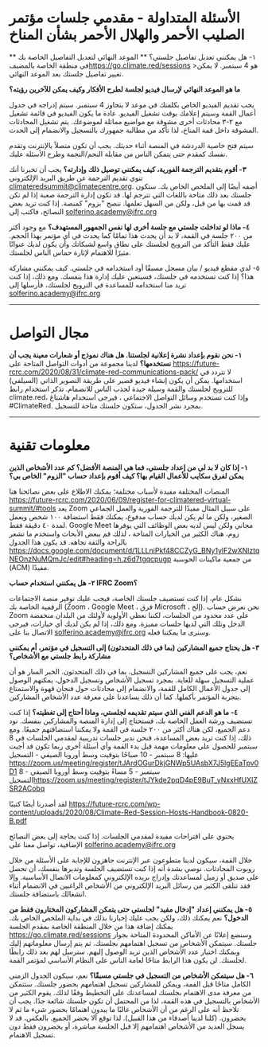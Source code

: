 # الأسئلة المتداولة - مقدمي جلسات مؤتمر الصليب الأحمر والهلال الأحمر بشأن المناخ #


** ١- هل يمكنني تعديل تفاصيل جلستي؟ **
الموعد النهائي لتعديل التفاصيل الخاصة بك في منطقة الخاصة بالمضيف<https://go.climate.red/sessions> >هو 4 سبتمبر. لا يمكن تغيير تفاصيل جلستك بعد الموعد النهائي.
 
**ما هو الموعد النهائي لإرسال فيديو لجلسة لطرح الأفكار وكيف يمكن للآخرين رؤيته؟**

يجب تقديم الفيديو الخاص بكلمتك في موعد لا يتجاوز 4 سبتمبر. سيتم إدراجه في جدول أعمال القمة وسيتم إعلامك بوقت تشغيل الفيديو. عادة ما يكون الفيديو في قائمة تشغيل مع ٢-٣ محادثات أخرى مشوقة مع مواضيع مماثلة لموضوعك. يتم تشغيل المحادثات المشوقة داخل قمة المناخ، لذا تأكد من مطالبة جمهورك بالتسجيل والانضمام إلى الحدث.
 
سيتم فتح خاصية الدردشة في المنصة أثناء حديثك. يجب أن تكون متصلاً بالإنترنت وتقدم نفسك كمقدم حتى يتمكن الناس من مقابلة النجم/النجمة وطرح الأسئلة عليك.
 
**٣- أقوم بتقديم الترجمة الفورية، كيف يمكنني توصيل ذلك وإدارته؟**
يجب أن تخبرنا أنك تنوي تقديم الترجمة عن طريق البريد الإلكتروني climateredsummit@climatecentre.org. أضفه أيضًا إلى الملخص الخاص بك. ستكون جلستك بعد ذلك متاحة باللغات التي تترجم لها. قد تكون إدارة الترجمة صعبة إذا لم تكن قد قمت بها من قبل، ولكن من السهل تعلمها. ننصح "بزوم" كمنصة. إذا كنت تريد بعض النصائح، فاكتب إلى solferino.academy@ifrc.org

**٤- ماذا لو تداخلت جلستي مع جلسة أخرى لها نفس الجمهور المستهدف؟**
مع وجود أكثر من ٢٠٠ جلسة في القمة، لا بد أن يحدث هذا تمامًا كما يحدث في أي مؤتمر بهذا الحجم. عليك فقط التأكد من الترويج لجلستك على نطاق واسع لشبكاتك وأن يكون لديك عنوانًا مثيرًا للاهتمام لإثارة حماس الناس لجلستك.
 
٥- لدي مقطع فيديو / بيان مسجل مسبقًا أود استخدامه في جلستي. كيف يمكنني مشاركة هذا؟
إذا كنت تستخدمه في جلستك، فسيتعين عليك إدارة هذا بنفسك. ومع ذلك، إذا كنت تريد منا استخدامه للمساعدة في الترويج لجلستك، فأرسلها إلى solferino.academy@ifrc.org

---

# مجال التواصل #

**١- نحن نقوم بإعداد نشرة إعلانية لجلستنا. هل هناك نموذج أو شعارات معينة يجب أن نستخدمها؟** 
  لدينا مجموعة من أدوات التواصل المتاحة على
<https://future-rcrc.com/2020/08/31/climate-red-communications-pack/>
لا تتردد في استخدامها. يمكن أن يكون إنشاء فيديو قصير على طريقة التصوير الذاتي (السيلفي) للترويج لجلستك والقمة وسيلة جيدة لجذب الناس للانضمام. تذكر استخدام رابط  climate.red، وإذا كنت تستخدم وسائل التواصل الاجتماعي ، فيرجى استخدام هاشتاغ #ClimateRed.
بمجرد نشر الجدول، ستكون جلستك متاحة للتسجيل.
 
---


# معلومات تقنية #

 **١- إذا كان لا بد لي من إعداد جلستي، فما هي المنصة الأفضل؟ كم عدد الأشخاص الذين يمكن لفرق سكايب للأعمال القيام بها؟ كيف أقوم بإعداد حساب "الزوم" الخاص بي؟**
 
المنصات المختلفة مفيدة لأسباب مختلفة؛ يمكنك الاطلاع على بعض نصائحنا هنا
<https://future-rcrc.com/2020/06/09/register-for-climatered-virtual-summit/#tools>
يعد Zoom على سبيل المثال مفيدًا للترجمة الفورية والعمل الجماعي الصغير، ولكن ما لم يكن لديك حساب مدفوع، يمكنك فقط استضافة ١٠٠ شخص ويعمل لمدة ٤٠ دقيقة فقط. Google Meet مجاني ولكن ليس لديه بعض الوظائف التي يوفرها زوم، هناك الكثير من الخيارات المتاحة ، لذلك قم ببعض الأبحاث واستخدم ما تشعر بالراحة والثقة تجاهه. قد يكون هذا الجدول  <https://docs.google.com/document/d/1LLLniPkf48CCZyG_BNy1ylF2wXNlztqNEOnzNuMQmJc/edit#heading=h.z6d7tgqcpugp>
من جمعية ماكينات الحوسبة (ACM) مفيدًا.

**٢- هل يمكنني استخدام حساب IFRC Zoom؟**

بشكل عام، إذا كنت تستضيف جلستك الخاصة، فيجب عليك توفير منصة الاجتماعات الرقمية الخاصة بك (Zoom ، Google Meet ، فرق Microsoft ، إلخ). نحن نعرض حساب Zoom على عدد محدود من الجلسات، لكننا نعطي الأولوية لأولئك من البلدان منخفضة الدخل وتلك التي لديها جلسات مميزة. ومع ذلك، إذا لم يكن لديك أي خيارات، فيرجى الاتصال بنا على solferino.academy@ifrc.org وسنرى ما يمكننا فعله.
 
 
**٣- هل يحتاج جميع المشاركين (بما في ذلك المتحدثون) إلى التسجيل في مؤتمر، أم يمكنني مشاركة رابط جلستي مع الأشخاص؟**

نعم، يجب على جميع المشاركين التسجيل، بما في ذلك المتحدثون. الخبر السار هو أن عملية التسجيل سهلة للغاية. بمجرد تسجيل الأشخاص وتسجيل الدخول، يمكنهم الوصول إلى جدول الأعمال الكامل للقمة، والانضمام إلى محادثات حول فنجان قهوة والاستمتاع بتجربة المؤتمر بأكملها. كما أن ذلك يساعدنا على معرفة عدد الأشخاص المشاركين.
 
**٤- ما هو الدعم الفني الذي سيتم تقديمه لجلستي، وماذا أحتاج إلى تغطيته؟**
إذا كنت تستضيف ورشة العمل الخاصة بك، فستحتاج إلى إدارة المنصة والمشاركين بنفسك. نود دعم الجميع، لكن هناك أكثر من ٢٠٠ جلسة في القمة ولا يمكننا استضافتهم جميعًا. ومع ذلك، إذا كنت تريد بعض المساعدة، فنحن ندير جلسات تدريبية لمقدمي الجلسات في 8 سبتمبر للحصول على معلومات مهمة قبل بدء القمة وأي أسئلة أخرى ربما تكون قد أجبت عليها:
8 سبتمبر - 10 صباحًا بتوقيت وسط أوروبا الصيفي - التسجيل <https://zoom.us/meeting/register/tJArdOGurDkjGNWp5UAsbX7J5lgEEaTpv0D1>
8 سبتمبر - 5 مساءً بتوقيت وسط أوروبا الصيفي - التسجيل<https://zoom.us/meeting/register/tJYkde2pqD4pE9BuT_yNxxHfUXIZSR2ACobq>
 
 
لقد أصدرنا أيضًا كتيبًا
<https://future-rcrc.com/wp-content/uploads/2020/08/Climate-Red-Session-Hosts-Handbook-0820-B.pdf>

 يحتوي على اقتراحات مفيدة لمقدمي الجلسات. إذا كنت بحاجة إلى بعض النصائح الإضافية، تواصل معنا على solferino.academy@ifrc.org
 
خلال القمة، سيكون لدينا متطوعون عبر الإنترنت جاهزون للإجابة على الأسئلة من خلال روبوت المحادثات. نوصي بشدة أنه إذا كنت تستضيف الجلسة وتديرها بنفسك، أن تحصل على صديق أو زميل لمساعدتك وإدراج بريده الإلكتروني كمعلومات الاتصال الأساسية. وإلا فقد تتلقى الكثير من رسائل البريد الإلكتروني من الأشخاص الراغبين في الانضمام أثناء انشغالك باستضافة جلستك.

**٥- هل يمكنني إعداد "إدخال مقيد" لجلستي حتى يتمكن المشاركون المختارون فقط من الدخول؟**
نعم يمكنك ذلك، ولكن يجب عليك إخبارنا بذلك في بداية الملخص الخاص بك. يمكنك إضافة هذا من خلال المنطقة الخاصة بمقدم الجلسة
<https://go.climate.red/sessions>
وسنضع إعلانًا عن الأماكن المحدودة المتاحة بجوار جلستك. سيتمكن الأشخاص من تسجيل اهتمامهم بجلستك. ثم يتم إرسال معلوماتهم إليك ويمكنك اختيار عدد الأشخاص الذين تريد الوصول إليهم. سترسل لهم بعد ذلك رابطًا لجلستك. لن يكون هذا الرابط متاحًا لعامة الناس على النظام الأساسي لمؤتمر القمة.

**٦- هل سيتمكن الأشخاص من التسجيل في جلستي مسبقًا؟**
نعم، سيكون الجدول الزمني الكامل متاحًا قبل القمة، ويمكن للمشاركين تسجيل اهتمامهم بحضور جلستك. ستتمكن من معرفة مدى الاهتمام بجلستك لمساعدتك على التخطيط وفقًا لذلك. يقوم الكثير من الأشخاص بالتسجيل في هذه القمة، لذا من المحتمل أن تكون جلستك شائعة جدًا. يجب أن تلاحظ أنه على الرغم من أن الأشخاص غالبًا ما يبدون اهتمامًا بحضور شيء ما ثم لا يحضرون. (كلنا لدينا أصدقاء من هذا القبيل). لذا توقع ألا يحضر الجميع. بالعكس، قد لا يسجل العديد من الأشخاص اهتمامهم إلا قبل الجلسة مباشرة، أو يحضرون فقط دون تسجيل الاهتمام.


